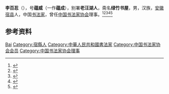 '''李百忍'''（{{bd|1927年|12月|1999年}}），号'''蕴威'''（一作'''蕴成'''），别署'''老汪湖人'''，斋名'''绿竹书屋'''，男，汉族，[[安徽|安徽]][[宿县|宿县]]人，中国[[书法家|书法家]]，曾任[[中国书法家协会|中国书法家协会]]理事。<ref>{{Cite book|title=中国当代艺术界名人录|author=中国名人研究院编; 异天, 戈德主编|publisher=社会科学文献出版社|year=1993|isbn=|location=北京|pages=}}</ref><ref>{{Cite book|title=中国当代书画家名人大辞典|author=郭翔主编|publisher=河南美术出版社|year=1993|isbn=|location=郑州|pages=}}</ref><ref>{{Cite book|title=中国当代书法家辞典|author=金通达主编|publisher=浙江人民出版社|year=2001|isbn=|location=杭州|pages=}}</ref><ref>{{Cite book|title=20世纪中华人物名字号辞典|author=周家珍编著|publisher=法律出版社|year=2000|isbn=9787503628320|location=北京|pages=}}</ref><ref>{{Cite book|title=中国近现代人物别名词典|author=徐为民编|publisher=沈阳出版社|year=1993|isbn=|location=沈阳|pages=}}</ref>

== 参考资料 ==
{{reflist}}

{{中国人物小作品}}
{{Navboxes 
| title  = 李百忍在[[中国书法家协会|中国书法家协会]]的职务
| list1  =
{{中国书法家协会第二届理事会}}
{{中国书法家协会第三届理事会}}
}}

{{Authority control}}
{{DEFAULTSORT:Li李}}
[[Category:李姓|Bai]]
[[Category:宿縣人|Category:宿縣人]]
[[Category:中華人民共和國書法家|Category:中華人民共和國書法家]]
[[Category:中国书法家协会会员|Category:中国书法家协会会员]]
[[Category:中国书法家协会理事|Category:中国书法家协会理事]]